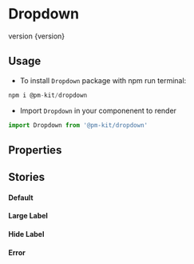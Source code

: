 
<Meta title="Design System|Dropdown" componenent={Dropdown} />

# Dropdown
<Subtitle>
version {version}
</Subtitle>

## Usage
* To install `Dropdown` package with npm run terminal:

```jsx
npm i @pm-kit/dropdown
```
* Import `Dropdown` in your componenent to render

```jsx
import Dropdown from '@pm-kit/dropdown'
```

## Properties 

<Props of={Dropdown} />

## Stories


#### Default
<Story name="Default">
 <Default />
</Story>

#### Large Label
<Story name="Large Label">
 <LargeLabel />
</Story>

#### Hide Label
<Story name="Hide Label">
 <HideLabel />
</Story>

#### Error
<Story name="Error">
 <Error />
</Story>
